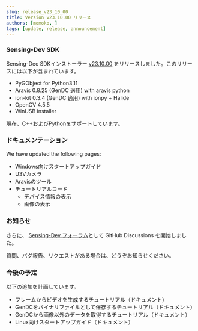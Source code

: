```yaml
---
slug: release_v23_10_00
title: Version v23.10.00 リリース 
authors: [momoko, ]
tags: [update, release, announcement]
---
```


### Sensing-Dev SDK


Sensing-Dec SDKインストーラー [v23.10.00](https://github.com/Sensing-Dev/sensing-dev-installer/releases/tag/v23.10.00) をリリースしました。このリリースには以下が含まれています。

* PyGObject for Python3.11
* Aravis 0.8.25 (GenDC 適用) with aravis python
* ion-kit 0.3.4 (GenDC 適用) with ionpy + Halide
* OpenCV 4.5.5
* WinUSB installer

現在、C++およびPythonをサポートしています。

### ドキュメンテーション

We have updated the following pages:

* Windows向けスタートアップガイド
* U3Vカメラ
* Aravisのツール
* チュートリアルコード
    * デバイス情報の表示
    * 画像の表示

### お知らせ

さらに、 [Sensing-Dev フォーラム](https://github.com/orgs/Sensing-Dev/discussions)として GitHub Discussions を開始しました。

質問、バグ報告、リクエストがある場合は、どうぞお知らせください。


<!--truncate-->

### 今後の予定

以下の追加を計画しています。

* フレームからビデオを生成するチュートリアル（ドキュメント）
* GenDCをバイナリファイルとして保存するチュートリアル（ドキュメント）
* GenDCから画像以外のデータを取得するチュートリアル（ドキュメント）
* Linux向けスタートアップガイド（ドキュメント）

